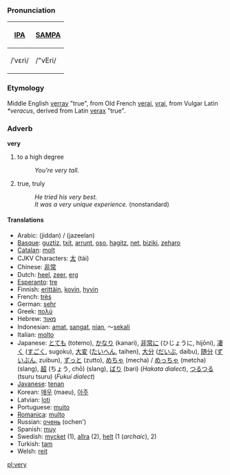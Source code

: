 ===Pronunciation===
{| border=1 cellpadding=5
! [[w:IPA|IPA]] !! [[w:SAMPA|SAMPA]]
|-
| /ˈvɛri/ || /"vEri/
|}

===Etymology===
Middle English [[verray]] "true", from Old French [[verai]], [[vrai]], from Vulgar Latin ''*veracus'', derived from Latin [[verax]] "true".

===Adverb===
'''very'''

# to a high degree
#:''You're very tall.''
# true, truly
#:''He tried his very best.''
#:''It was a very unique experience.'' (nonstandard)

====Translations====
<!-- these translations were put in before the defs were, can we get them numbered? -->
*Arabic: (jiddan) / (jazeelan)
*[[Basque]]: [[guztiz]], [[txit]], [[arrunt]], [[oso]], [[hagitz]], [[net]], [[biziki]], [[zeharo]]
*[[Catalan]]: [[molt]]
*CJKV Characters: [[太]] (tài)
*Chinese: [[非常]]
*Dutch: [[heel]], [[zeer]], [[erg]]
*[[Esperanto]]: [[tre]]
*Finnish: [[erittäin]], [[kovin]], [[hyvin]]
*French: [[très]]
*German: [[sehr]]
*Greek: [[πολύ]]
*Hebrew: [[מאוד]]
*Indonesian: [[amat]], [[sangat]], [[nian]], ～[[sekali]]
*Italian: [[molto]]
*Japanese: [[とても]] (totemo), [[かなり]] (kanari), [[非常に]] (ひじょうに, hijōni), [[凄く]] ([[すごく]], sugoku), [[大変]] ([[たいへん]], taihen), [[大分]] ([[だいぶ]], daibu), [[随分]] ([[ずいぶん]], zuibun), [[ずっと]] (zutto), [[めちゃ]] (mecha) / [[めっちゃ]] (metcha) (slang), [[超]] (ちょう, chō) (slang), [[ばり]] (bari) (''Hakata dialect''), [[つるつる]] (tsuru tsuru) (''Fukui dialect'')
*[[Javanese]]: [[tenan]]
*Korean: [[매우]] (maeu), [[아주]]
*Latvian: [[ļoti]]
*Portuguese: [[muito]]
*[[Romanica]]: [[multo]]
*Russian: [[очень]] (ochen')
*Spanish: [[muy]]
*Swedish: [[mycket]] (1), [[allra]] (2), [[helt]] (1 (''archaic''), 2)
*Turkish: [[tam]]
*Welsh: [[reit]]

[[pl:very]]